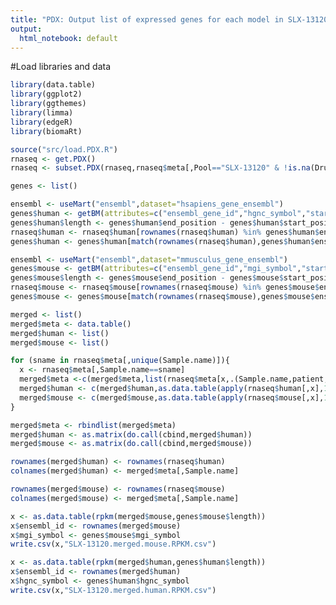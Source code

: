 ```yaml
---
title: "PDX: Output list of expressed genes for each model in SLX-13120"
output:
  html_notebook: default
---
```


#Load libraries and data
```r
library(data.table)
library(ggplot2)
library(ggthemes)
library(limma)
library(edgeR)
library(biomaRt)

source("src/load.PDX.R")
rnaseq <- get.PDX()
rnaseq <- subset.PDX(rnaseq,rnaseq$meta[,Pool=="SLX-13120" & !is.na(Drug) & Drug=="Control"])
```

```r
genes <- list()

ensembl <- useMart("ensembl",dataset="hsapiens_gene_ensembl")
genes$human <- getBM(attributes=c("ensembl_gene_id","hgnc_symbol","start_position","end_position"),filter="ensembl_gene_id",values=rownames(rnaseq$human),mart=ensembl)
genes$human$length <- genes$human$end_position - genes$human$start_position
rnaseq$human <- rnaseq$human[rownames(rnaseq$human) %in% genes$human$ensembl_gene_id,]
genes$human <- genes$human[match(rownames(rnaseq$human),genes$human$ensembl_gene_id),]

ensembl <- useMart("ensembl",dataset="mmusculus_gene_ensembl")
genes$mouse <- getBM(attributes=c("ensembl_gene_id","mgi_symbol","start_position","end_position"),filter="ensembl_gene_id",values=rownames(rnaseq$mouse),mart=ensembl)
genes$mouse$length <- genes$mouse$end_position - genes$mouse$start_position
rnaseq$mouse <- rnaseq$mouse[rownames(rnaseq$mouse) %in% genes$mouse$ensembl_gene_id,]
genes$mouse <- genes$mouse[match(rownames(rnaseq$mouse),genes$mouse$ensembl_gene_id),]
```

```r
merged <- list()
merged$meta <- data.table()
merged$human <- list()
merged$mouse <- list()

for (sname in rnaseq$meta[,unique(Sample.name)]){
  x <- rnaseq$meta[,Sample.name==sname]
  merged$meta <-c(merged$meta,list(rnaseq$meta[x,.(Sample.name,patient,biopsy,tumor.type,xenograft)][,lapply(.SD,unique)]))
  merged$human <- c(merged$human,as.data.table(apply(rnaseq$human[,x],1,median)))
  merged$mouse <- c(merged$mouse,as.data.table(apply(rnaseq$mouse[,x],1,median)))
}

merged$meta <- rbindlist(merged$meta)
merged$human <- as.matrix(do.call(cbind,merged$human))
merged$mouse <- as.matrix(do.call(cbind,merged$mouse))

rownames(merged$human) <- rownames(rnaseq$human)
colnames(merged$human) <- merged$meta[,Sample.name]

rownames(merged$mouse) <- rownames(rnaseq$mouse)
colnames(merged$mouse) <- merged$meta[,Sample.name]
```

```r
x <- as.data.table(rpkm(merged$mouse,genes$mouse$length))
x$ensembl_id <- rownames(merged$mouse)
x$mgi_symbol <- genes$mouse$mgi_symbol
write.csv(x,"SLX-13120.merged.mouse.RPKM.csv")
```

```r
x <- as.data.table(rpkm(merged$human,genes$human$length))
x$ensembl_id <- rownames(merged$human)
x$hgnc_symbol <- genes$human$hgnc_symbol
write.csv(x,"SLX-13120.merged.human.RPKM.csv")
```
